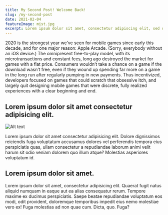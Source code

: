 ```yaml
---
title: My Second Post! Welcome Back!
slug: /my-second-post
date: 2021-02-04
featureImage: mist.jpg
excerpt: Lorem ipsum dolor sit amet, consectetur adipiscing elit, sed do eiusmod tempor incididunt ut labore et dolore magna aliqua. Ut enim ad minim veniam, quis nostrud exercitation ullamco laboris nisi ut aliquip ex ea commodo consequat. Duis aute irure dolor in...
---
```


2020 is the strongest year we’ve seen for mobile games since early this decade, and for one major reason: Apple Arcade. (Sorry, everybody without an iOS device.) The omnipresent free-to-play model, with its microtransactions and constant fees, long ago destroyed the market for games with a flat price. Consumers wouldn’t take a chance on a game if the download wasn’t free, even if they wound up spending far more on a game in the long run after regularly pumping in new payments. Thus incentivized, developers focused on games that could scratch that obsessive itch, and largely quit designing mobile games that were discrete, fully realized experiences with a clear beginning and end.

## Lorem ipsum dolor sit amet consectetur adipisicing elit.

![Alt text](./mist.jpg)

Lorem ipsum dolor sit amet consectetur adipisicing elit. Dolore dignissimos reiciendis fuga voluptatum accusamus dolores vel perferendis tempora eius perspiciatis quas, ullam consectetur a repudiandae laborum animi velit harum sit odio veniam dolorem quo illum atque? Molestias asperiores voluptatum id.

## Lorem ipsum dolor sit amet.

Lorem ipsum dolor sit amet, consectetur adipisicing elit. Quaerat fugit natus aliquid numquam in eaque aut ea alias consequatur rerum. Tempore maxime ex ducimus perspiciatis. Saepe beatae repudiandae voluptatum eos modi, odit provident, doloremque temporibus impedit eius nemo molestiae vero ex! Fuga molestias ad non quae cum. Dicta, quo. Fuga?
